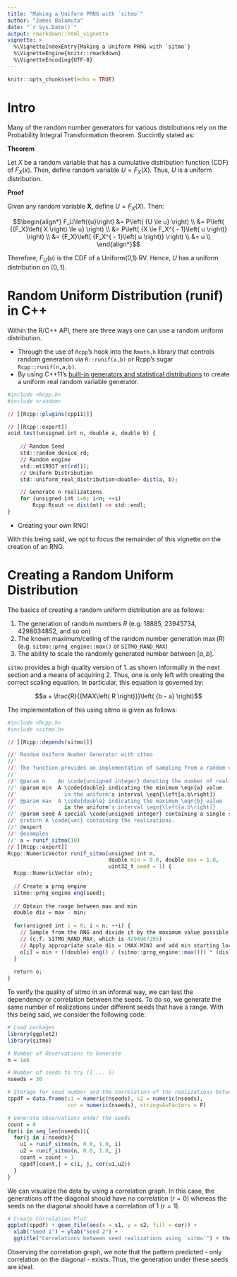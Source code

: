 ```yaml
---
title: "Making a Uniform PRNG with `sitmo`"
author: "James Balamuta"
date: "`r Sys.Date()`"
output: rmarkdown::html_vignette
vignette: >
  %\VignetteIndexEntry{Making a Uniform PRNG with `sitmo`}
  %\VignetteEngine{knitr::rmarkdown}
  %\VignetteEncoding{UTF-8}
---
```


```r
knitr::opts_chunk$set(echo = TRUE)
```

# Intro

Many of the random number generators for various distributions rely on the Probability Integral Transformation theorem. Succintly stated as:

**Theorem**

Let $X$ be a random variable that has a cumulative distribution function (CDF) of $F_X\left({x}\right)$. Then, define random variable $U = F_X\left({X}\right)$. Thus, $U$ is a uniform distribution.

**Proof**

Given any random variable **X**, define $U = F_X\left({X}\right)$. Then:

$$\begin{align*}
F_U\left({u}\right) &= P\left( {U \le u} \right) \\
   &= P\left( {{F_X}\left( X \right) \le u} \right) \\
   &= P\left( {X \le F_X^{ - 1}\left( u \right)} \right) \\
   &= {F_X}\left( {F_X^{ - 1}\left( u \right)} \right) \\
   &= u \\ 
\end{align*}$$

Therefore, $F_U\left({u}\right)$ is the CDF of a Uniform(0,1) RV. Hence, $U$ has a uniform distribution on $[0,1]$.

# Random Uniform Distribution (runif) in C++

Within the R/C++ API, there are three ways one can use a random uniform distribution.

- Through the use of `Rcpp`'s hook into the `Rmath.h` library that controls random generation via `R::runif(a,b)` or Rcpp's sugar `Rcpp::runif(n,a,b)`. 
- By using C++11's [built-in generators and statistical distributions](http://en.cppreference.com/w/cpp/numeric/random) to create a uniform real random variable generator.
```r
#include <Rcpp.h>
#include <random>

// [[Rcpp::plugins(cpp11)]]

// [[Rcpp::export]]
void test(unsigned int n, double a, double b) {
  
    // Random Seed
    std::random_device rd;
    // Random engine
    std::mt19937 mt(rd());
    // Uniform Distribution
    std::uniform_real_distribution<double> dist(a, b);

    // Generate n realizations
    for (unsigned int i=0; i<n; ++i)
        Rcpp:Rcout << dist(mt) << std::endl;
}
```
- Creating your own RNG!

With this being said, we opt to focus the remainder of this vignette on the creation of an RNG. 

# Creating a Random Uniform Distribution

The basics of creating a random uniform distribution are as follows:

1. The generation of random numbers $R$ (e.g. 18885, 23945734, 4298034852, and so on)
2. The known maximum/ceiling of the random number generation $\max\left(R\right)$ (e.g. `sitmo::prng_engine::max()` or `SITMO_RAND_MAX`) 
3. The ability to scale the randomly generated number between $[a,b]$.

`sitmo` provides a high quality version of 1. as shown informally in the next section and a means of acquiring 2. Thus, one is only left with creating the correct scaling equation. In particular, this equation is governed by:

$$a + \frac{R}{{MAX\left( R \right)}}\left( {b - a} \right)$$

The implementation of this using sitmo is given as follows:

```r
#include <Rcpp.h>
#include <sitmo.h>

// [[Rcpp::depends(sitmo)]]

//' Random Uniform Number Generator with sitmo
//' 
//' The function provides an implementation of sampling from a random uniform distribution
//' 
//' @param n    An \code{unsigned integer} denoting the number of realizations to generate.
//' @param min  A \code{double} indicating the minimum \eqn{a} value 
//'               in the uniform's interval \eqn{\left[a,b\right]}
//' @param max  A \code{double} indicating the maximum \eqn{b} value 
//'               in the uniform's interval \eqn{\left[a,b\right]}
//' @param seed A special \code{unsigned integer} containing a single seed.
//' @return A \code{vec} containing the realizations.
//' @export
//' @examples
//' a = runif_sitmo(10)
// [[Rcpp::export]]
Rcpp::NumericVector runif_sitmo(unsigned int n,
                                double min = 0.0, double max = 1.0,
                                uint32_t seed = 1) {
  Rcpp::NumericVector o(n);
  
  // Create a prng engine
  sitmo::prng_engine eng(seed);
  
  // Obtain the range between max and min
  double dis = max - min; 
  
  for(unsigned int i = 0; i < n; ++i) {
    // Sample from the RNG and divide it by the maximum value possible 
    // (c.f. SITMO_RAND_MAX, which is 4294967295)
    // Apply appropriate scale dis = (MAX-MIN) and add min starting loc
    o[i] = min + ((double) eng() / (sitmo::prng_engine::max())) * (dis);
  }
  
  return o;
}
```


To verify the quality of sitmo in an informal way, we can test the dependency or correlation between the seeds. To do so, we generate the same number of realizations under different seeds that have a range. With this being said, we consider the following code:

```r
# Load packages
library(ggplot2)
library(sitmo)

# Number of Observations to Generate
n = 1e6

# Number of seeds to try (1 ... S)
nseeds = 30

# Storage for seed number and the correlation of the realizations between generators. 
cppdf = data.frame(s1 = numeric(nseeds), s2 = numeric(nseeds),
                   cor = numeric(nseeds), stringsAsFactors = F)

# Generate observations under the seeds
count = 0
for(i in seq_len(nseeds)){
  for(j in i:nseeds){
    u1 = runif_sitmo(n, 0.0, 1.0, i)
    u2 = runif_sitmo(n, 0.0, 1.0, j)
    count = count + 1
    cppdf[count,] = c(i, j, cor(u1,u2))
  }
}
```

We can visualize the data by using a correlation graph. In this case, the generations off the diagonal should have no correlation ($r = 0$) whereas the seeds on the diagonal should have a correlation of 1 ($r = 1$).

```r
# Create Correlation Plot
ggplot(cppdf) + geom_tile(aes(x = s1, y = s2, fill = cor)) +
  xlab("Seed 1") + ylab("Seed 2") + 
  ggtitle("Correlations between seed realizations using `sitmo`") + theme_bw()
```

Observing the correlation graph, we note that the pattern predicted - only correlation on the diagonal - exists. Thus, the generation under these seeds are ideal. 